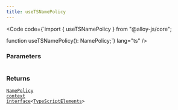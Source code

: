 ```yaml
---
title: useTSNamePolicy
---
```







<Code code={`import { useTSNamePolicy } from "@alloy-js/core";

function useTSNamePolicy(): NamePolicy<TypeScriptElements>;`} lang="ts" />

### Parameters

<table>
  
</table>



### Returns

<code><a href="/reference/core/contexts/namepolicy/">NamePolicy context interface</a>&lt;<a href="/reference/typescript/types/typescriptelements/">TypeScriptElements</a>></code>








